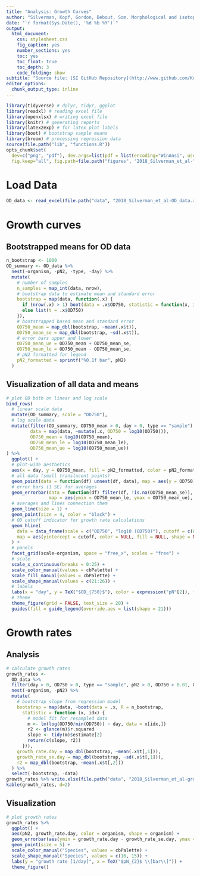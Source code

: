 ```yaml
---
title: "Analysis: Growth Curves"
author: "Silverman, Kopf, Gordon, Bebout, Som. Morphological and isotopic changes of heterocystous cyanobacteria in response to N2 partial pressure."
date: "`r format(Sys.Date(), '%d %b %Y')`"
output:
  html_document: 
    css: stylesheet.css
    fig_caption: yes
    number_sections: yes
    toc: yes
    toc_float: true
    toc_depth: 3
    code_folding: show
subtitle: "Source file: [SI GitHub Repository](http://www.github.com/KopfLab/2018_Silverman_et_al/) / [growth_curves_analysis.Rmd](http://www.github.com/KopfLab/2018_Silverman_et_al/blob/master/growth_curves_analysis.Rmd)"
editor_options:
  chunk_output_type: inline
---
```


```r
library(tidyverse) # dplyr, tidyr, ggplot
library(readxl) # reading excel file
library(openxlsx) # writing excel file
library(knitr) # generating reports
library(latex2exp) # for latex plot labels
library(boot) # bootstrap sample means
library(broom) # processing regression data
source(file.path("lib", "functions.R"))
opts_chunk$set(
  dev=c("png", "pdf"), dev.args=list(pdf = list(encoding="WinAnsi", useDingbats=FALSE)),
  fig.keep="all", fig.path=file.path("figures", "2018_Silverman_et_al-"))
```

# Load Data

```r
OD_data <- read_excel(file.path("data", "2018_Silverman_et_al-OD_data.xlsx"))
```

# Growth curves

## Bootstrapped means for OD data

```r
n_bootstrap <- 1000
OD_summary <- OD_data %>% 
  nest(-organism, -pN2, -type, -day) %>% 
  mutate(
    # number of samples
    n_samples = map_int(data, nrow),
    # bootstrap data to estimate mean and standard error
    bootstrap = map(data, function(.x) {
      if (nrow(.x) > 1) boot(data = .x$OD750, statistic = function(x, idx) mean(x[idx]), R = n_bootstrap)
      else list(t = .x$OD750)
    }),
    # bootstrapped based mean and standard error
    OD750_mean = map_dbl(bootstrap, ~mean(.x$t)),
    OD750_mean_se = map_dbl(bootstrap, ~sd(.x$t)),
    # error bars upper and lower
    OD750_mean_ue = OD750_mean + OD750_mean_se,
    OD750_mean_le = OD750_mean - OD750_mean_se,
    # pN2 formatted for legend
    pN2_formatted = sprintf("%0.1f bar", pN2)
  )
```

## Visualization of all data and means

```r
# plot OD both on linear and log scale
bind_rows(
  # linear scale data
  mutate(OD_summary, scale = "OD750"),
  # log scale data
  mutate(filter(OD_summary, OD750_mean > 0, day > 0, type == "sample"), scale = "log10 (OD750)", 
         data = map(data, ~mutate(.x, OD750 = log10(OD750))),
         OD750_mean = log10(OD750_mean),
         OD750_mean_le = log10(OD750_mean_le),
         OD750_mean_ue = log10(OD750_mean_ue))
) %>% 
  ggplot() +
  # plot-wide aesthetics
  aes(x = day, y = OD750_mean, fill = pN2_formatted, color = pN2_formatted, shape = type) +
  # all data (small translucent points)
  geom_point(data = function(df) unnest(df, data), map = aes(y = OD750), size = 2, alpha = 0.5) +
  # error bars (1 SE) for averages
  geom_errorbar(data = function(df) filter(df, !is.na(OD750_mean_se)), 
                map = aes(ymin = OD750_mean_le, ymax = OD750_mean_ue), width = 0.2, alpha = 0.6) +
  # averages and lines connection them
  geom_line(size = 1) +
  geom_point(size = 4, color = "black") +
  # OD cutoff indicator for growth rate calculations
  geom_hline(
    data = data_frame(scale = c("OD750", "log10 (OD750)"), cutoff = c(0.4, log10(0.4))),
    map = aes(yintercept = cutoff, color = NULL, fill = NULL, shape = NULL)
  ) +
  # panels
  facet_grid(scale~organism, space = "free_x", scales = "free") + 
  # scale
  scale_x_continuous(breaks = 0:25) +
  scale_color_manual(values = cbPalette) +
  scale_fill_manual(values = cbPalette) +
  scale_shape_manual(values = c(21:26)) +
  # labels
  labs(x = "day", y = TeX("$OD_{750}$"), color = expression("pN"[2]), fill = expression("pN"[2]), size = 5) +
  # theme
  theme_figure(grid = FALSE, text_size = 20) +
  guides(fill = guide_legend(override.aes = list(shape = 21))) 
```

# Growth rates

## Analysis

```r
# calculate growth rates
growth_rates <- 
  OD_data %>% 
  filter(day > 0, OD750 > 0, type == "sample", pN2 > 0, OD750 > 0.01, OD750 <= 0.4) %>% 
  nest(-organism, -pN2) %>%
  mutate(
    # bootstrap slope from regression model
    bootstrap = map(data, ~boot(data = .x, R = n_bootstrap,
      statistic = function (x, idx) {
        # model fit for resampled data
        m <- lm(log(OD750/min(OD750)) ~ day, data = x[idx,])
        r2 <- glance(m)$r.squared
        slope <- tidy(m)$estimate[2]
        return(c(slope, r2))
      })),
    growth_rate.day = map_dbl(bootstrap, ~mean(.x$t[,1])),
    growth_rate_se.day = map_dbl(bootstrap, ~sd(.x$t[,1])),
    r2 = map_dbl(bootstrap, ~mean(.x$t[,2]))
  ) %>% 
  select(-bootstrap, -data)
growth_rates %>% write.xlsx(file.path("data", "2018_Silverman_et_al-growth_rate_data.xlsx"))
kable(growth_rates, d=2)
```

## Visualization

```r
# plot growth rates
growth_rates %>% 
  ggplot() + 
  aes(pN2, growth_rate.day, color = organism, shape = organism) +
  geom_errorbar(aes(ymin = growth_rate.day - growth_rate_se.day, ymax = growth_rate.day + growth_rate_se.day), width = 0) +
  geom_point(size = 5) +
  scale_color_manual("Species", values = cbPalette) +
  scale_shape_manual("Species", values = c(16, 15)) + 
  labs(y = "growth rate [1/day]", x = TeX("$pN_{2}$ \\[bar\\]")) +
  theme_figure() 
```

